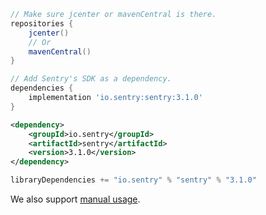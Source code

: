 ```gradle {filename:build.gradle}
// Make sure jcenter or mavenCentral is there.
repositories {
    jcenter()
    // Or
    mavenCentral()
}

// Add Sentry's SDK as a dependency.
dependencies {
    implementation 'io.sentry:sentry:3.1.0'
}
```

```xml {tabTitle:Maven}
<dependency>
    <groupId>io.sentry</groupId>
    <artifactId>sentry</artifactId>
    <version>3.1.0</version>
</dependency>
```

```scala {tabTitle:SBT}
libraryDependencies += "io.sentry" % "sentry" % "3.1.0"
```

We also support [manual usage](/platforms/java/usage.mdx).
